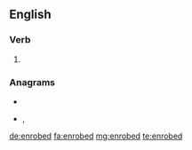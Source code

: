 ==English==

===Verb===
{{head|en|verb form}}

# {{en-past of|enrobe}}

===Anagrams===
* {{l|en|deboner}}
* {{l|en|redbone}}, {{l|en|Redbone}}

[[de:enrobed]]
[[fa:enrobed]]
[[mg:enrobed]]
[[te:enrobed]]